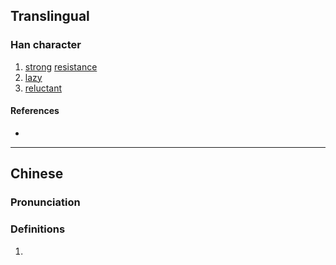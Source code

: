 {{character info}}
==Translingual==

===Han character===
{{Han char|rn=19|rad=力|as=08|sn=10|four=|canj=MBKS|ids=⿰兩力}}

# [[strong]] [[resistance]]
# [[lazy]]
# [[reluctant]]

====References====
* {{Han ref|kx=0147.450|hdz=10373.030|uh=351D|ud=13597}}

----

==Chinese==
{{zh-forms|s=𫦩}}

===Pronunciation===
{{zh-pron
|m=liǎng
|c=loeng5
|mc=y
|cat=
}}

===Definitions===
{{zh-hanzi}}

# {{rfdef|zh}}